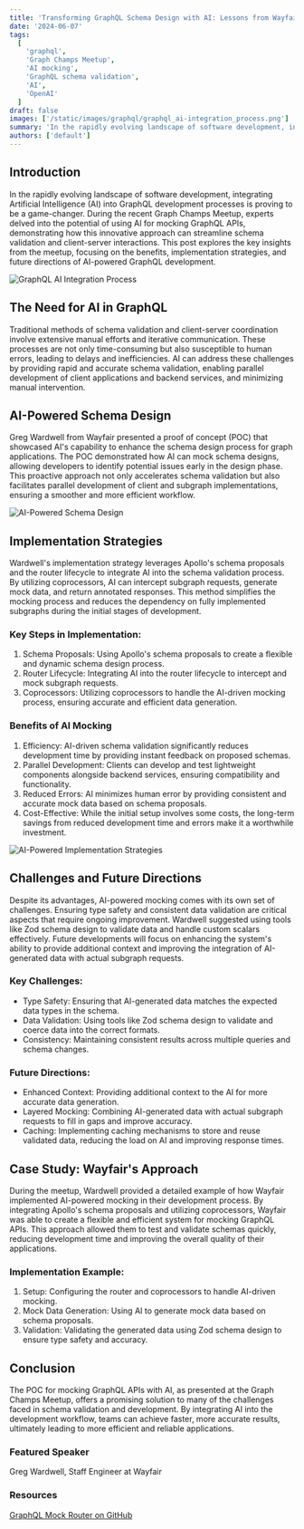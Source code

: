 ```yaml
---
title: 'Transforming GraphQL Schema Design with AI: Lessons from Wayfair'
date: '2024-06-07'
tags:
  [
    'graphql',
    'Graph Champs Meetup',
    'AI mocking',
    'GraphQL schema validation',
    'AI',
    'OpenAI'
  ]
draft: false
images: ['/static/images/graphql/graphql_ai-integration_process.png']
summary: 'In the rapidly evolving landscape of software development, integrating Artificial Intelligence (AI) into GraphQL development processes is proving to be a game-changer.'
authors: ['default']
---
```


## Introduction

In the rapidly evolving landscape of software development, integrating Artificial Intelligence (AI) into GraphQL development processes is proving to be a game-changer. During the recent Graph Champs Meetup, experts delved into the potential of using AI for mocking GraphQL APIs, demonstrating how this innovative approach can streamline schema validation and client-server interactions. This post explores the key insights from the meetup, focusing on the benefits, implementation strategies, and future directions of AI-powered GraphQL development.

![GraphQL AI Integration Process](/static/images/graphql/graphql_ai-integration_process.png)

## The Need for AI in GraphQL

Traditional methods of schema validation and client-server coordination involve extensive manual efforts and iterative communication. These processes are not only time-consuming but also susceptible to human errors, leading to delays and inefficiencies. AI can address these challenges by providing rapid and accurate schema validation, enabling parallel development of client applications and backend services, and minimizing manual intervention.

## AI-Powered Schema Design

Greg Wardwell from Wayfair presented a proof of concept (POC) that showcased AI's capability to enhance the schema design process for graph applications. The POC demonstrated how AI can mock schema designs, allowing developers to identify potential issues early in the design phase. This proactive approach not only accelerates schema validation but also facilitates parallel development of client and subgraph implementations, ensuring a smoother and more efficient workflow.

![AI-Powered Schema Design](/static/images/graphql/ai_powered_schema_design_database_graphql_schema.png)

## Implementation Strategies

Wardwell's implementation strategy leverages Apollo's schema proposals and the router lifecycle to integrate AI into the schema validation process. By utilizing coprocessors, AI can intercept subgraph requests, generate mock data, and return annotated responses. This method simplifies the mocking process and reduces the dependency on fully implemented subgraphs during the initial stages of development.

### Key Steps in Implementation:

1. Schema Proposals: Using Apollo's schema proposals to create a flexible and dynamic schema design process.
2. Router Lifecycle: Integrating AI into the router lifecycle to intercept and mock subgraph requests.
3. Coprocessors: Utilizing coprocessors to handle the AI-driven mocking process, ensuring accurate and efficient data generation.

### Benefits of AI Mocking

1. Efficiency: AI-driven schema validation significantly reduces development time by providing instant feedback on proposed schemas.
2. Parallel Development: Clients can develop and test lightweight components alongside backend services, ensuring compatibility and functionality.
3. Reduced Errors: AI minimizes human error by providing consistent and accurate mock data based on schema proposals.
4. Cost-Effective: While the initial setup involves some costs, the long-term savings from reduced development time and errors make it a worthwhile investment.

![AI-Powered Implementation Strategies](/static/images/graphql/schema_design_table_laptop_plans.png)

## Challenges and Future Directions

Despite its advantages, AI-powered mocking comes with its own set of challenges. Ensuring type safety and consistent data validation are critical aspects that require ongoing improvement. Wardwell suggested using tools like Zod schema design to validate data and handle custom scalars effectively. Future developments will focus on enhancing the system's ability to provide additional context and improving the integration of AI-generated data with actual subgraph requests.

### Key Challenges:

- Type Safety: Ensuring that AI-generated data matches the expected data types in the schema.
- Data Validation: Using tools like Zod schema design to validate and coerce data into the correct formats.
- Consistency: Maintaining consistent results across multiple queries and schema changes.

### Future Directions:

- Enhanced Context: Providing additional context to the AI for more accurate data generation.
- Layered Mocking: Combining AI-generated data with actual subgraph requests to fill in gaps and improve accuracy.
- Caching: Implementing caching mechanisms to store and reuse validated data, reducing the load on AI and improving response times.

## Case Study: Wayfair's Approach

During the meetup, Wardwell provided a detailed example of how Wayfair implemented AI-powered mocking in their development process. By integrating Apollo's schema proposals and utilizing coprocessors, Wayfair was able to create a flexible and efficient system for mocking GraphQL APIs. This approach allowed them to test and validate schemas quickly, reducing development time and improving the overall quality of their applications.

### Implementation Example:

1. Setup: Configuring the router and coprocessors to handle AI-driven mocking.
2. Mock Data Generation: Using AI to generate mock data based on schema proposals.
3. Validation: Validating the generated data using Zod schema design to ensure type safety and accuracy.

## Conclusion 

The POC for mocking GraphQL APIs with AI, as presented at the Graph Champs Meetup, offers a promising solution to many of the challenges faced in schema validation and development. By integrating AI into the development workflow, teams can achieve faster, more accurate results, ultimately leading to more efficient and reliable applications.

### Featured Speaker

Greg Wardwell, Staff Engineer at Wayfair

### Resources
[GraphQL Mock Router on GitHub](https://github.com/gwardwell/graphql-mock-router)

<BlogNewsletterForm title="Get twice as much done with a fifth of the code." />
